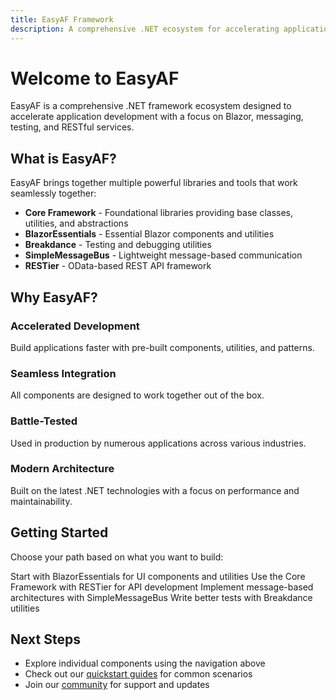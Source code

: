 ```yaml
---
title: EasyAF Framework
description: A comprehensive .NET ecosystem for accelerating application development
---
```


# Welcome to EasyAF

EasyAF is a comprehensive .NET framework ecosystem designed to accelerate application development with a focus on Blazor, messaging, testing, and RESTful services.

## What is EasyAF?

EasyAF brings together multiple powerful libraries and tools that work seamlessly together:

- **Core Framework** - Foundational libraries providing base classes, utilities, and abstractions
- **BlazorEssentials** - Essential Blazor components and utilities
- **Breakdance** - Testing and debugging utilities
- **SimpleMessageBus** - Lightweight message-based communication
- **RESTier** - OData-based REST API framework

## Why EasyAF?

### Accelerated Development
Build applications faster with pre-built components, utilities, and patterns.

### Seamless Integration
All components are designed to work together out of the box.

### Battle-Tested
Used in production by numerous applications across various industries.

### Modern Architecture
Built on the latest .NET technologies with a focus on performance and maintainability.

## Getting Started

Choose your path based on what you want to build:

<CardGroup cols={2}>
  <Card title="Blazor Applications" icon="window" href="/docs/blazoressentials/introduction">
    Start with BlazorEssentials for UI components and utilities
  </Card>
  <Card title="REST APIs" icon="server" href="/docs/framework/overview">
    Use the Core Framework with RESTier for API development
  </Card>
  <Card title="Messaging Systems" icon="messages" href="/docs/simplemessagebus/introduction">
    Implement message-based architectures with SimpleMessageBus
  </Card>
  <Card title="Testing" icon="flask" href="/docs/breakdance/introduction">
    Write better tests with Breakdance utilities
  </Card>
</CardGroup>

## Next Steps

- Explore individual components using the navigation above
- Check out our [quickstart guides](/quickstart) for common scenarios
- Join our [community](https://github.com/CloudNimble) for support and updates